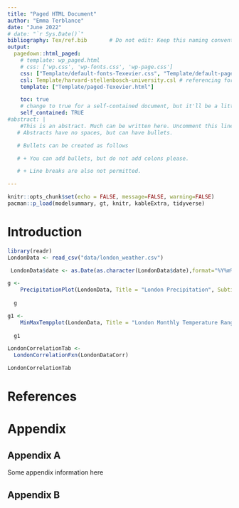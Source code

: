 ```yaml
---
title: "Paged HTML Document"
author: "Emma Terblance"
date: "June 2022"
# date: "`r Sys.Date()`"
bibliography: Tex/ref.bib       # Do not edit: Keep this naming convention and location.
output:
  pagedown::html_paged:
    # template: wp_paged.html
    # css: ['wp.css', 'wp-fonts.css', 'wp-page.css']
    css: ["Template/default-fonts-Texevier.css", "Template/default-page-Texevier.css", "Template/default-Texevier.css"]
    csl: Template/harvard-stellenbosch-university.csl # referencing format used.
    template: ["Template/paged-Texevier.html"]

    toc: true
    # change to true for a self-contained document, but it'll be a litte slower for Pandoc to render
    self_contained: TRUE
#abstract: |
    #This is an abstract. Much can be written here. Uncomment this line to go without an abstract.
   # Abstracts have no spaces, but can have bullets.

   # Bullets can be created as follows

   # + You can add bullets, but do not add colons please.

   # + Line breaks are also not permitted.

---
```


```r
knitr::opts_chunk$set(echo = FALSE, message=FALSE, warning=FALSE)
pacman::p_load(modelsummary, gt, knitr, kableExtra, tidyverse)
```

\newpage

# Introduction {-}
``` r
library(readr)
LondonData <- read_csv("data/london_weather.csv")

 LondonData$date <- as.Date(as.character(LondonData$date),format="%Y%m%d")
```


```r
g <-
    PrecipitationPlot(LondonData, Title = "London Precipitation", Subtitle = "Per Month", xaxis_size = 5, xaxis_rows = 3)
  
  g
```



```r
g1 <-
    MinMaxTempplot(LondonData, Title = "London Monthly Temperature Range", Subtitle = "Minimum and Maximum", xaxis_size = 5, xaxis_rows = 3)
  
  g1

```




```r
LondonCorrelationTab <-
  LondonCorrelationFxn(LondonDataCorr)

LondonCorrelationTab
```

\newpage




# References {-}

<div id="refs"></div>


# Appendix {-}

## Appendix A {-}

Some appendix information here

## Appendix B {-}



